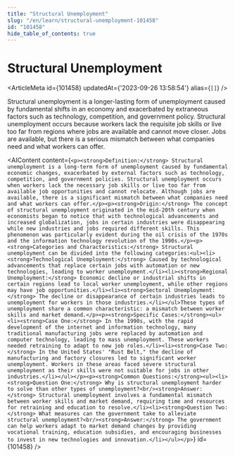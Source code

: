 ```yaml
---
title: "Structural Unemployment"
slug: "/en/learn/structural-unemployment-101458"
id: "101458"
hide_table_of_contents: true
---
```



# Structural Unemployment

<ArticleMeta id={101458} updatedAt={'2023-09-26 13:58:54'} alias={`[]`} />
<div className='border-solid border-b border-t-0 my-4 border-[var(--ifm-color-gray-300)]' />

Structural unemployment is a longer-lasting form of unemployment caused by fundamental shifts in an economy and exacerbated by extraneous factors such as technology, competition, and government policy. Structural unemployment occurs because workers lack the requisite job skills or live too far from regions where jobs are available and cannot move closer. Jobs are available, but there is a serious mismatch between what companies need and what workers can offer.

<AIContent content={`<p><strong>Definition:</strong> Structural unemployment is a long-term form of unemployment caused by fundamental economic changes, exacerbated by external factors such as technology, competition, and government policies. Structural unemployment occurs when workers lack the necessary job skills or live too far from available job opportunities and cannot relocate. Although jobs are available, there is a significant mismatch between what companies need and what workers can offer.</p><p><strong>Origin:</strong> The concept of structural unemployment originated in the mid-20th century when economists began to notice that with technological advancements and increased globalization, jobs in certain industries were disappearing while new industries and jobs required different skills. This phenomenon was particularly evident during the oil crisis of the 1970s and the information technology revolution of the 1990s.</p><p><strong>Categories and Characteristics:</strong> Structural unemployment can be divided into the following categories:<ul><li><strong>Technological Unemployment:</strong> Caused by technological advancements that replace certain jobs with automation or new technologies, leading to worker unemployment.</li><li><strong>Regional Unemployment:</strong> Economic decline or industrial shifts in certain regions lead to local worker unemployment, while other regions may have job opportunities.</li><li><strong>Sectoral Unemployment:</strong> The decline or disappearance of certain industries leads to unemployment for workers in those industries.</li></ul>These types of unemployment share a common characteristic: a mismatch between worker skills and market demand.</p><p><strong>Specific Cases:</strong><ul><li><strong>Case One:</strong> In the 1990s, with the rapid development of the internet and information technology, many traditional manufacturing jobs were replaced by automation and computer technology, leading to mass unemployment. These workers needed retraining to adapt to new job roles.</li><li><strong>Case Two:</strong> In the United States' "Rust Belt," the decline of manufacturing and factory closures led to significant worker unemployment. Workers in these areas faced severe structural unemployment as their skills were not suitable for jobs in other industries.</li></ul></p><p><strong>Common Questions:</strong><ul><li><strong>Question One:</strong> Why is structural unemployment harder to solve than other types of unemployment?<br/><strong>Answer:</strong> Structural unemployment involves a fundamental mismatch between worker skills and market demand, requiring time and resources for retraining and education to resolve.</li><li><strong>Question Two:</strong> What measures can the government take to alleviate structural unemployment?<br/><strong>Answer:</strong> The government can help workers adapt to market demand changes by providing vocational training, education subsidies, and encouraging businesses to invest in new technologies and innovation.</li></ul></p>`} id={101458} />
